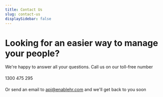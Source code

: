 ```yaml
---
title: Contact Us
slug: contact-us
displaySidebar: false
---
```


<div className="position-relative">
<div class="contact-us__bg-map"></div>
<div class="contact-us__content position-relative text-center">
<h1 class="main-title">Looking for an easier way to manage your people?</h1>

We're happy to answer all your questions. Call us on our toll-free number

####

<span class="h2 contact-number">1300 475 295</span>

####

Or send an email to api@enablehr.com and we'll get back to you soon

</div>
</div>
